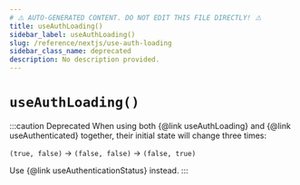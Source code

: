 ```yaml
---
# ⚠️ AUTO-GENERATED CONTENT. DO NOT EDIT THIS FILE DIRECTLY! ⚠️
title: useAuthLoading()
sidebar_label: useAuthLoading()
slug: /reference/nextjs/use-auth-loading
sidebar_class_name: deprecated
description: No description provided.
---
```


# `useAuthLoading()`

:::caution Deprecated
When using both {@link useAuthLoading} and {@link useAuthenticated} together, their initial state will change
three times:

`(true, false)` -> `(false, false)` -> `(false, true)`

Use {@link useAuthenticationStatus} instead.
:::
